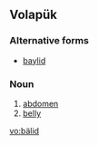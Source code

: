 ==Volapük==

===Alternative forms===
* [[baylid]]

===Noun===
{{infl|vo|noun}}

# [[abdomen]]
# [[belly]]

[[vo:bälid]]